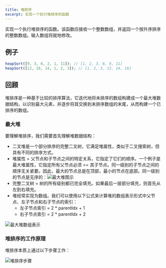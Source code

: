 ```yaml
---
title: 堆排序
excerpt: 实现一个执行堆排序的函数
---
```


实现一个执行堆排序的函数。该函数应接收一个整数数组，并返回一个按升序排序的整数数组。输入数组将就地修改。

## 例子

```js
heapSort([9, 3, 6, 2, 1, 11]); // [1, 2, 3, 6, 9, 11]
heapSort([12, 16, 14, 1, 2, 3]); // [1, 2, 3, 12, 14, 16]
```

## 回顾

堆排序是一种基于比较的排序算法，它迭代地将未排序的数组构建成一个最大堆数据结构，以识别最大元素，并逐步将其交换到未排序数组的末尾，从而构建一个已排序的数组。

### 最大堆

要理解堆排序，我们需要首先理解堆数据结构：

* 二叉堆是一个部分排序的完整二叉树，它满足堆属性，类似于二叉搜索树，但具有不同的排序方式。
* 堆属性 = 父节点和子节点之间的特定关系，它指定了它们的顺序。一个例子是最大堆属性，它指定所有父节点必须 >= 其子节点。同一级别的子节点之间的顺序无关紧要。因此，最大的节点总是在顶部，最小的节点在底部。同一级别的节点是无序的：![最大堆图示](/img/questions/heap-sort/max-heap-property.png)
* 完整二叉树 = 树的所有级别都已完全填充。如果最后一层部分填充，则首先从左到右填充。
* 堆经常实现为数组。我们可以使用以下公式来计算堆的数组表示形式中父节点、左子节点和右子节点的索引：
  * 左子节点索引 = 2 \* parentIdx + 1
  * 右子节点索引 = 2 \* parentIdx + 2

<img alt="最大堆数组表示" className="mx-auto w-full max-w-5xl" src="/img/questions/heap-sort/max-heap-array-representation.png" />

### 堆排序的工作原理

堆排序本质上通过以下步骤工作：

<img alt="堆排序步骤" className="mx-auto w-full max-w-5xl" src="/img/questions/heap-sort/heap-sort-steps.png" />
